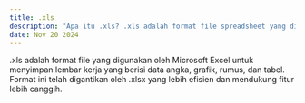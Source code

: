 ---
title: .xls  
description: "Apa itu .xls? .xls adalah format file spreadsheet yang digunakan oleh Microsoft Excel sebelum diperkenalkan format .xlsx."  
date: Nov 20 2024  
---  
.xls adalah format file yang digunakan oleh Microsoft Excel untuk menyimpan lembar kerja yang berisi data angka, grafik, rumus, dan tabel. Format ini telah digantikan oleh .xlsx yang lebih efisien dan mendukung fitur lebih canggih.
